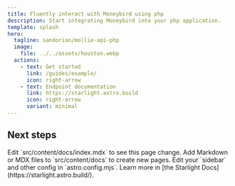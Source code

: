 ```yaml
---
title: Fluently interact with Moneybird using php
description: Start integrating Moneybird into your php application.
template: splash
hero:
  tagline: sandorian/mollie-api-php
  image:
    file: ../../assets/houston.webp
  actions:
    - text: Get started
      link: /guides/example/
      icon: right-arrow
    - text: Endpoint documentation
      link: https://starlight.astro.build
      icon: right-arrow
      variant: minimal
---
```



## Next steps

<CardGrid stagger>
	<Card title="Update content" icon="pencil">
		Edit `src/content/docs/index.mdx` to see this page change.
	</Card>
	<Card title="Add new content" icon="add-document">
		Add Markdown or MDX files to `src/content/docs` to create new pages.
	</Card>
	<Card title="Configure your site" icon="setting">
		Edit your `sidebar` and other config in `astro.config.mjs`.
	</Card>
	<Card title="Read the docs" icon="open-book">
		Learn more in [the Starlight Docs](https://starlight.astro.build/).
	</Card>
</CardGrid>
